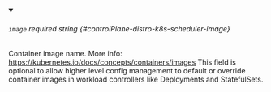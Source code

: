 
<details className="config-field" data-expandable="false" open>
<summary>

###### `image` <span className="config-field-required" data-required="false">required</span> <span className="config-field-type">string</span> <span className="config-field-default"></span> <span className="config-field-enum"></span> {#controlPlane-distro-k8s-scheduler-image}

Container image name.
More info: https://kubernetes.io/docs/concepts/containers/images
This field is optional to allow higher level config management to default or override
container images in workload controllers like Deployments and StatefulSets.

</summary>



</details>
